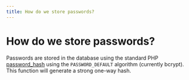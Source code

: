 ```yaml
---
title: How do we store passwords?
---
```



# <FontAwesomeIcon icon={faKey} /> How do we store passwords?

Passwords are stored in the database using the standard PHP [password_hash](https://www.php.net/manual/en/function.password-hash.php) using the `PASSWORD_DEFAULT` algorithm (currently bcrypt).
This function will generate a strong one-way hash.
